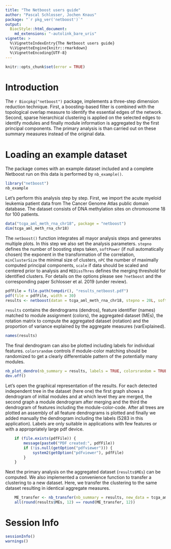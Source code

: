 ```yaml
---
title: "The Netboost users guide"
author: "Pascal Schlosser, Jochen Knaus"
package: "`r pkg_ver('netboost')`"
output: 
  BiocStyle::html_document:
    md_extensions: "-autolink_bare_uris"
vignette: >
  %\VignetteIndexEntry{The Netboost users guide}
  %\VignetteEngine{knitr::rmarkdown}
  %\VignetteEncoding{UTF-8}  
---
```


```r
knitr::opts_chunk$set(error = TRUE)
```

# Introduction

The `r Biocpkg("netboost")` package, implements a three-step dimension reduction technique. First, a boosting-based filter is combined with the topological overlap measure to identify the essential edges of the network. Second, sparse hierarchical clustering is applied on the selected edges to identify modules and finally module information is aggregated by the first principal components. The primary analysis is than carried out on these summary measures instead of the original data.

# Loading an example dataset 

The package comes with an example dataset included and a complete Netboost run on this data is performed by `nb_example()`. 


```r
library("netboost")
nb_example
```

Let's perform this analysis step by step. First, we import the acute myeloid leukemia patient data from The Cancer Genome Atlas public domain database. The dataset consists of DNA methylation sites on chromosome 18 for 100 patients.   

```r
data("tcga_aml_meth_rna_chr18", package = "netboost")
dim(tcga_aml_meth_rna_chr18)
```

The `netboost()` function integrates all mayor analysis steps and generates multiple plots. In this step we also set the analysis parameters. `stepno` defines the number of boosting steps taken, `softPower` (if null automatically chosen) the exponent in the transformation of the correlation, `minClusterSize` the minimal size of clusters, `nPC` the number of maximally computed principal components, `scale` if data should be scaled and centered prior to analysis and `MEDissThres` defines the merging threshold for identified clusters. For details on the options please see `?netboost` and the corresponding paper Schlosser et al. 2019 (under review).

```r
pdfFile = file.path(tempdir(), "results_netboost.pdf")
pdf(file = pdfFile, width = 30)
results <- netboost(datan = tcga_aml_meth_rna_chr18, stepno = 20L, softPower = 3L, minClusterSize = 10L, nPC = 2, scale = TRUE, MEDissThres = 0.25) 
```

`results` contains the dendrograms (dendros), feature identifier (names) matched to module assignment (colors), the aggregated dataset (MEs), the rotation matrix to compute the aggregated dataset (rotation) and the proportion of variance explained by the aggregate measures (varExplained).

```r
names(results)
```

The final dendrogram can also be plotted including labels for individual features. `colorsrandom` controls if module-color matching should be randomized to get a clearly differentiable pattern of the potentially many modules. 

```r
nb_plot_dendro(nb_summary = results, labels = TRUE, colorsrandom = TRUE, seed = 123)
dev.off()
```

Let's open the graphical representation of the results. For each detected independent tree in the dataset (here one) the first graph shows a dendrogram of initial modules and at which level they are merged, the second graph a module dendrogram after merging and the third the dendrogram of features including the module-color-code. After all trees are plotted an assembly of all feature dendrograms is plotted and finally we added manually the dendrogram including the labels (5283 in this application). Labels are only suitable in applications with few features or with a appropriately large pdf device. 

```r
    if (file.exists(pdfFile)) {
        message(paste0("PDF created:", pdfFile))
        if (!is.null(getOption("pdfviewer"))) {
            system2(getOption("pdfviewer"), pdfFile)
        }
    }
```

Next the primary analysis on the aggregated dataset (`results$MEs`) can be computed.
We also implemented a convenience function to transfer a clustering to a new dataset. Here, we transfer the clustering to the same dataset resulting in identical aggregate measures.

```r
    ME_transfer <- nb_transfer(nb_summary = results, new_data = tcga_aml_meth_rna_chr18, scale = TRUE)
    all(round(results$MEs, 12) == round(ME_transfer, 12))
```

# Session Info
```r
sessionInfo()
warnings()
```
